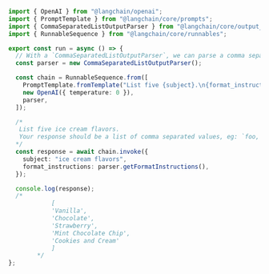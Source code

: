 ```typescript
import { OpenAI } from "@langchain/openai";
import { PromptTemplate } from "@langchain/core/prompts";
import { CommaSeparatedListOutputParser } from "@langchain/core/output_parsers";
import { RunnableSequence } from "@langchain/core/runnables";

export const run = async () => {
  // With a `CommaSeparatedListOutputParser`, we can parse a comma separated list.
  const parser = new CommaSeparatedListOutputParser();

  const chain = RunnableSequence.from([
    PromptTemplate.fromTemplate("List five {subject}.\n{format_instructions}"),
    new OpenAI({ temperature: 0 }),
    parser,
  ]);

  /*
   List five ice cream flavors.
   Your response should be a list of comma separated values, eg: `foo, bar, baz`
  */
  const response = await chain.invoke({
    subject: "ice cream flavors",
    format_instructions: parser.getFormatInstructions(),
  });

  console.log(response);
  /*
			[
			'Vanilla',
			'Chocolate',
			'Strawberry',
			'Mint Chocolate Chip',
			'Cookies and Cream'
			]
		*/
};
```